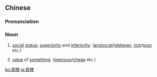 {{also|贵贱}}
==Chinese==
{{zh-forms|s=贵贱}}

===Pronunciation===
{{zh-pron
|m=guìjiàn
|h=pfs=kui-chhien
|mn=kùi-chiān
|cat=n
}}

===Noun===
{{zh-noun}}

# {{lb|zh|literary}} [[social]] [[status]]; [[superiority]] and [[inferiority]]. ([[aristocrat]]/[[plebeian]], [[rich]]/[[poor]] etc.)
# {{lb|zh|literary}} [[value]] of [[something]]. ([[precious]]/[[cheap]] etc.)

{{zh-cat|Antonymous}}

[[ko:貴賤]]
[[ja:貴賤]]